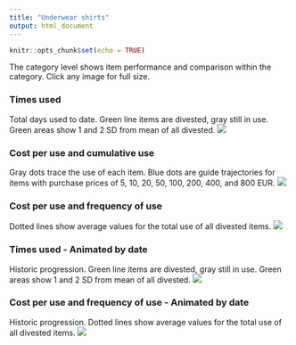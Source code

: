 ```yaml
---
title: "Underwear shirts"
output: html_document
---
```


```r
knitr::opts_chunk$set(echo = TRUE)

```

The category level shows item performance and comparison within the category. Click any image for full size.

### Times used
Total days used to date. Green line items are divested, gray still in use. Green areas show 1 and 2 SD from mean of all divested.
[![](https://www.dropbox.com/s/qh822sdz1y24dqn/Category-Underwear_shirts-Times_used.png?raw=1)](https://www.dropbox.com/s/qh822sdz1y24dqn/Category-Underwear_shirts-Times_used.png?raw=1)

### Cost per use and cumulative use
Gray dots trace the use of each item. Blue dots are guide trajectories for items with purchase prices of 5, 10, 20, 50, 100, 200, 400, and 800 EUR.
[![](https://www.dropbox.com/s/jurj5vp2da9k0u0/Category-Underwear_shirts-Cost_and_Cumulative_use.png?raw=1)](https://www.dropbox.com/s/jurj5vp2da9k0u0/Category-Underwear_shirts-Cost_and_Cumulative_use.png?raw=1)

### Cost per use and frequency of use
Dotted lines show average values for the total use of all divested items.
[![](https://www.dropbox.com/s/3kgsihwn1c500r3/Category-Underwear_shirts.png?raw=1)](https://www.dropbox.com/s/3kgsihwn1c500r3/Category-Underwear_shirts.png?raw=1)

### Times used - Animated by date
Historic progression. Green line items are divested, gray still in use. Green areas show 1 and 2 SD from mean of all divested. 
![](https://www.dropbox.com/s/i0cfzr5gkumyb3j/Category-Underwear_shirts-Times_used-animation.gif?raw=1)

### Cost per use and frequency of use - Animated by date
Historic progression. Dotted lines show average values for the total use of all divested items.
![](https://www.dropbox.com/s/d01t138pth6p9uc/Category-Underwear_shirts-animation.gif?raw=1)
